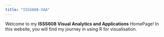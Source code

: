 ```yaml
---
title: "ISSS608-VAA"
---
```


Welcome to my **ISSS608 Visual Analytics and Applications** HomePage! In this website, you will find my journey in using R for visualisation.

